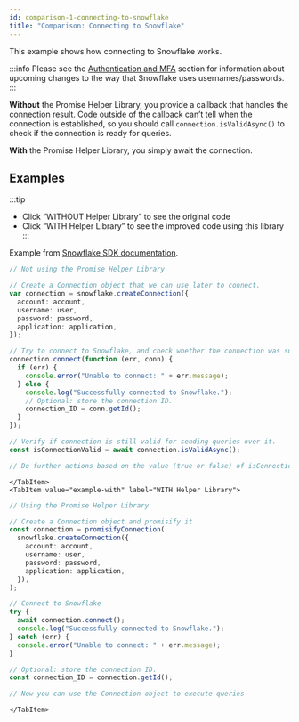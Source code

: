 ```yaml
---
id: comparison-1-connecting-to-snowflake
title: "Comparison: Connecting to Snowflake"
---
```



This example shows how connecting to Snowflake works.

:::info
Please see the [Authentication and MFA](/docs/authentication-and-mfa) section for information about upcoming changes to the way that Snowflake uses usernames/passwords.
:::

**Without** the Promise Helper Library, you provide a callback that handles the connection result. Code outside of the callback can’t tell when the connection is established, so you should call `connection.isValidAsync()` to check if the connection is ready for queries.

**With** the Promise Helper Library, you simply await the connection.

## Examples

:::tip

- Click “WITHOUT Helper Library” to see the original code
- Click “WITH Helper Library” to see the improved code using this library
  :::

<Tabs>
    <TabItem value="example-without" label="WITHOUT Helper Library">

Example from [Snowflake SDK documentation](https://docs.snowflake.com/en/developer-guide/node-js/nodejs-driver-connect#creating-a-single-connection).

```typescript
// Not using the Promise Helper Library

// Create a Connection object that we can use later to connect.
var connection = snowflake.createConnection({
  account: account,
  username: user,
  password: password,
  application: application,
});

// Try to connect to Snowflake, and check whether the connection was successful.
connection.connect(function (err, conn) {
  if (err) {
    console.error("Unable to connect: " + err.message);
  } else {
    console.log("Successfully connected to Snowflake.");
    // Optional: store the connection ID.
    connection_ID = conn.getId();
  }
});

// Verify if connection is still valid for sending queries over it.
const isConnectionValid = await connection.isValidAsync();

// Do further actions based on the value (true or false) of isConnectionValid
```

    </TabItem>
    <TabItem value="example-with" label="WITH Helper Library">

```typescript
// Using the Promise Helper Library

// Create a Connection object and promisify it
const connection = promisifyConnection(
  snowflake.createConnection({
    account: account,
    username: user,
    password: password,
    application: application,
  }),
);

// Connect to Snowflake
try {
  await connection.connect();
  console.log("Successfully connected to Snowflake.");
} catch (err) {
  console.error("Unable to connect: " + err.message);
}

// Optional: store the connection ID.
const connection_ID = connection.getId();

// Now you can use the Connection object to execute queries
```

    </TabItem>

</Tabs>
